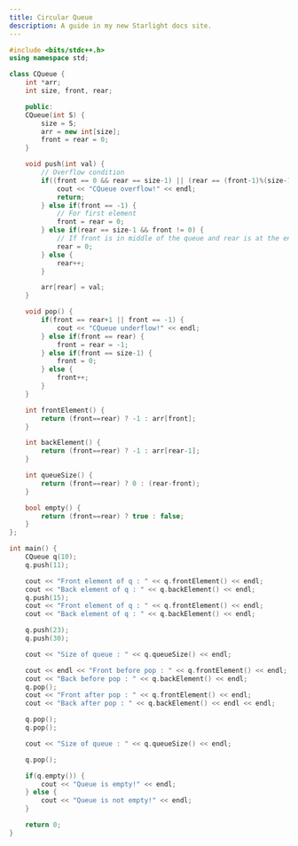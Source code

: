 ```yaml
---
title: Circular Queue
description: A guide in my new Starlight docs site.
---
```


```c++
#include <bits/stdc++.h>
using namespace std;

class CQueue {
    int *arr;
    int size, front, rear;

    public:
    CQueue(int S) {
        size = S;
        arr = new int[size];
        front = rear = 0;
    }

    void push(int val) {
        // Overflow condition
        if((front == 0 && rear == size-1) || (rear == (front-1)%(size-1))) {
            cout << "CQueue overflow!" << endl;
            return;
        } else if(front == -1) {
            // For first element
            front = rear = 0;
        } else if(rear == size-1 && front != 0) {
            // If front is in middle of the queue and rear is at the end
            rear = 0;
        } else {
            rear++;
        }

        arr[rear] = val;
    }

    void pop() {
        if(front == rear+1 || front == -1) {
            cout << "CQueue underflow!" << endl;
        } else if(front == rear) {
            front = rear = -1;
        } else if(front == size-1) {
            front = 0;
        } else {
            front++;
        }
    }

    int frontElement() {
        return (front==rear) ? -1 : arr[front];
    }

    int backElement() {
        return (front==rear) ? -1 : arr[rear-1];
    }

    int queueSize() {
        return (front==rear) ? 0 : (rear-front);
    }

    bool empty() {
        return (front==rear) ? true : false;
    }
};

int main() {
    CQueue q(10);
    q.push(11);

    cout << "Front element of q : " << q.frontElement() << endl;
    cout << "Back element of q : " << q.backElement() << endl;
    q.push(15);
    cout << "Front element of q : " << q.frontElement() << endl;
    cout << "Back element of q : " << q.backElement() << endl;

    q.push(23);
    q.push(30);

    cout << "Size of queue : " << q.queueSize() << endl;

    cout << endl << "Front before pop : " << q.frontElement() << endl;
    cout << "Back before pop : " << q.backElement() << endl;
    q.pop();    
    cout << "Front after pop : " << q.frontElement() << endl;
    cout << "Back after pop : " << q.backElement() << endl << endl;

    q.pop();
    q.pop();

    cout << "Size of queue : " << q.queueSize() << endl;

    q.pop();

    if(q.empty()) {
        cout << "Queue is empty!" << endl;
    } else {
        cout << "Queue is not empty!" << endl;
    }

    return 0;
}
```